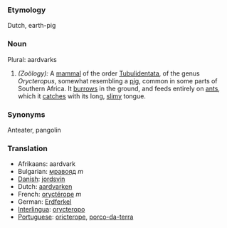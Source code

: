 ===Etymology===
Dutch, earth-pig
===Noun===
Plural: aardvarks
#''(Zoölogy):'' A  [[mammal]] of the order [[Tubulidentata]], of the genus ''Orycteropus'', somewhat resembling a [[pig]], common in some parts of Southern Africa. It [[burrows]] in the ground, and feeds entirely on [[ant]]s, which it [[catches]] with its long, [[slimy]] tongue.

===Synonyms===
Anteater, pangolin

===Translation===
*Afrikaans: aardvark
*Bulgarian: [[мравояд]] ''m''
*[[Danish]]: [[jordsvin]]
*Dutch: [[aardvarken]]
*French: [[oryctérope]] ''m''
*German: [[Erdferkel]]
*[[Interlingua]]: [[orycteropo]]
*[[Portuguese]]: [[oricterope]], [[porco-da-terra]]